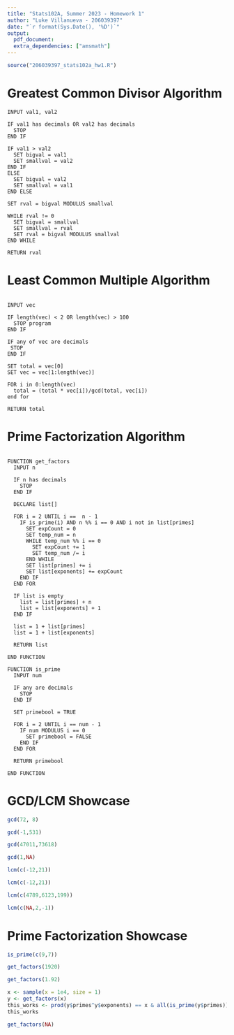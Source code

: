 ```yaml
---
title: "Stats102A, Summer 2023 - Homework 1"
author: "Luke Villanueva - 206039397"
date: "`r format(Sys.Date(), '%D')`"
output:
  pdf_document:
  extra_dependencies: ["amsmath"]
---
```

  
```r
source("206039397_stats102a_hw1.R")
```

# Greatest Common Divisor Algorithm
```
INPUT val1, val2

IF val1 has decimals OR val2 has decimals
  STOP
END IF

IF val1 > val2
  SET bigval = val1
  SET smallval = val2
END IF
ELSE
  SET bigval = val2
  SET smallval = val1
END ELSE
  
SET rval = bigval MODULUS smallval

WHILE rval != 0
  SET bigval = smallval
  SET smallval = rval
  SET rval = bigval MODULUS smallval
END WHILE  

RETURN rval

```

# Least Common Multiple Algorithm

```

INPUT vec

IF length(vec) < 2 OR length(vec) > 100
  STOP program
END IF

IF any of vec are decimals
 STOP
END IF

SET total = vec[0]
SET vec = vec[1:length(vec)]

FOR i in 0:length(vec)
  total = (total * vec[i])/gcd(total, vec[i])
end for

RETURN total

```

# Prime Factorization Algorithm

```

FUNCTION get_factors
  INPUT n
  
  IF n has decimals
    STOP
  END IF
  
  DECLARE list[]

  FOR i = 2 UNTIL i ==  n - 1
    IF is_prime(i) AND n %% i == 0 AND i not in list[primes]
      SET expCount = 0
      SET temp_num = n
      WHILE temp_num %% i == 0
        SET expCount += 1
        SET temp_num /= i
      END WHILE
      SET list[primes] += i
      SET list[exponents] += expCount
    END IF
  END FOR 

  IF list is empty
    list = list[primes] + n
    list = list[exponents] + 1
  END IF
  
  list = 1 + list[primes]
  list = 1 + list[exponents]

  RETURN list

END FUNCTION

FUNCTION is_prime
  INPUT num
  
  IF any are decimals
    STOP
  END IF
  
  SET primebool = TRUE
  
  FOR i = 2 UNTIL i == num - 1
    IF num MODULUS i == 0 
      SET primebool = FALSE
    END IF
  END FOR
  
  RETURN primebool
  
END FUNCTION

```

# GCD/LCM Showcase
```r

gcd(72, 8)

gcd(-1,531)

gcd(47011,73618)

gcd(1,NA)

lcm(c(-12,21))

lcm(c(-12,21))

lcm(c(4789,6123,199))

lcm(c(NA,2,-1))

```

# Prime Factorization Showcase

```r

is_prime(c(9,7))

get_factors(1920)

get_factors(1.92)

x <- sample(x = 1e4, size = 1)
y <- get_factors(x)
this_works <- prod(y$primes^y$exponents) == x & all(is_prime(y$primes))
this_works

get_factors(NA)

```
